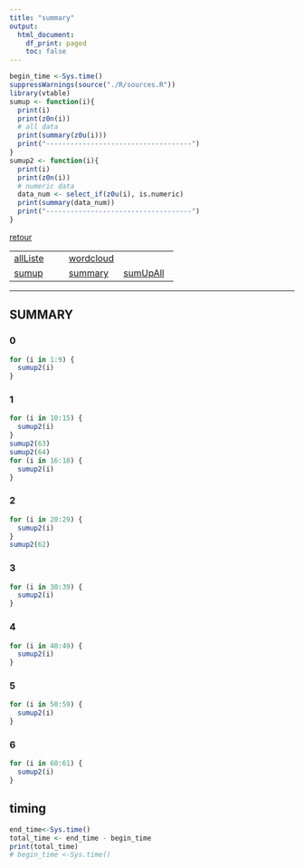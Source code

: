 ```yaml
---
title: "summary"
output:
  html_document:
    df_print: paged
    toc: false
---
```


```r
begin_time <-Sys.time()
suppressWarnings(source("./R/sources.R"))
library(vtable)
sumup <- function(i){
  print(i)
  print(z0n(i))
  # all data
  print(summary(z0u(i)))
  print("------------------------------------")
}
sumup2 <- function(i){
  print(i)
  print(z0n(i))
  # numeric data
  data_num <- select_if(z0u(i), is.numeric) 
  print(summary(data_num))
  print("------------------------------------")
}
```


[retour](./../index.html)  

<!-- -->
||||  
|---|---|---|  
|[allListe](./allListe.html)|[wordcloud](./wordcloud.html)||  
|[sumup](./sumup.html)|[summary](./summary.html)|[sumUpAll](./sumUpAll.html)|
---

## SUMMARY

### 0
```r
for (i in 1:9) {
  sumup2(i)
}
```

### 1
```r
for (i in 10:15) {
  sumup2(i)
}
sumup2(63)
sumup2(64)
for (i in 16:18) {
  sumup2(i)
}
```

### 2
```r
for (i in 20:29) {
  sumup2(i)
}
sumup2(62)
```

### 3
```r
for (i in 30:39) {
  sumup2(i)
}
```

### 4
```r
for (i in 40:49) {
  sumup2(i)
}
```

### 5
```r
for (i in 50:59) {
  sumup2(i)
}
```

### 6
```r
for (i in 60:61) {
  sumup2(i)
}
```



## timing 
```r
end_time<-Sys.time()
total_time <- end_time - begin_time
print(total_time)
# begin_time <-Sys.time()
```
